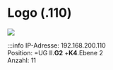 # Logo (.110)

[![](/image/Labore/B1/Laborplatten/MusterET/Logo8_Platte_min.webp)](/image/Labore/B1/Laborplatten/MusterET/Logo8_Platte.webp)



:::info
IP-Adresse: 192.168.200.110 \
Position:   =UG II.**G2**  +**K4**.Ebene 2  \
Anzahl: 11